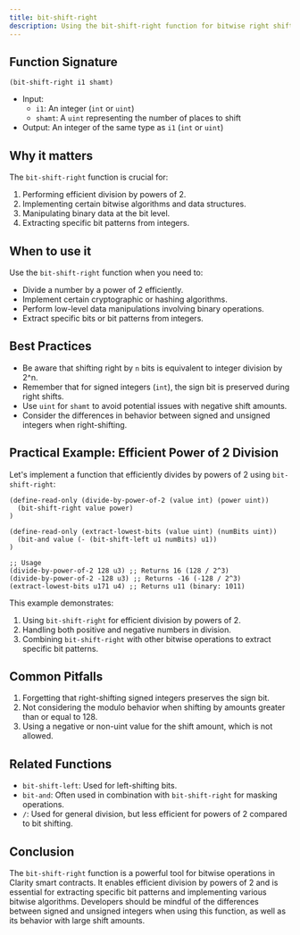 ```yaml
---
title: bit-shift-right
description: Using the bit-shift-right function for bitwise right shift operations in Clarity smart contracts.
---
```


## Function Signature

```clarity
(bit-shift-right i1 shamt)
```

- Input: 
  - `i1`: An integer (`int` or `uint`)
  - `shamt`: A `uint` representing the number of places to shift
- Output: An integer of the same type as `i1` (`int` or `uint`)

## Why it matters

The `bit-shift-right` function is crucial for:

1. Performing efficient division by powers of 2.
2. Implementing certain bitwise algorithms and data structures.
3. Manipulating binary data at the bit level.
4. Extracting specific bit patterns from integers.

## When to use it

Use the `bit-shift-right` function when you need to:

- Divide a number by a power of 2 efficiently.
- Implement certain cryptographic or hashing algorithms.
- Perform low-level data manipulations involving binary operations.
- Extract specific bits or bit patterns from integers.

## Best Practices

- Be aware that shifting right by `n` bits is equivalent to integer division by 2^n.
- Remember that for signed integers (`int`), the sign bit is preserved during right shifts.
- Use `uint` for `shamt` to avoid potential issues with negative shift amounts.
- Consider the differences in behavior between signed and unsigned integers when right-shifting.

## Practical Example: Efficient Power of 2 Division

Let's implement a function that efficiently divides by powers of 2 using `bit-shift-right`:

```clarity
(define-read-only (divide-by-power-of-2 (value int) (power uint))
  (bit-shift-right value power)
)

(define-read-only (extract-lowest-bits (value uint) (numBits uint))
  (bit-and value (- (bit-shift-left u1 numBits) u1))
)

;; Usage
(divide-by-power-of-2 128 u3) ;; Returns 16 (128 / 2^3)
(divide-by-power-of-2 -128 u3) ;; Returns -16 (-128 / 2^3)
(extract-lowest-bits u171 u4) ;; Returns u11 (binary: 1011)
```

This example demonstrates:
1. Using `bit-shift-right` for efficient division by powers of 2.
2. Handling both positive and negative numbers in division.
3. Combining `bit-shift-right` with other bitwise operations to extract specific bit patterns.

## Common Pitfalls

1. Forgetting that right-shifting signed integers preserves the sign bit.
2. Not considering the modulo behavior when shifting by amounts greater than or equal to 128.
3. Using a negative or non-uint value for the shift amount, which is not allowed.

## Related Functions

- `bit-shift-left`: Used for left-shifting bits.
- `bit-and`: Often used in combination with `bit-shift-right` for masking operations.
- `/`: Used for general division, but less efficient for powers of 2 compared to bit shifting.

## Conclusion

The `bit-shift-right` function is a powerful tool for bitwise operations in Clarity smart contracts. It enables efficient division by powers of 2 and is essential for extracting specific bit patterns and implementing various bitwise algorithms. Developers should be mindful of the differences between signed and unsigned integers when using this function, as well as its behavior with large shift amounts.
